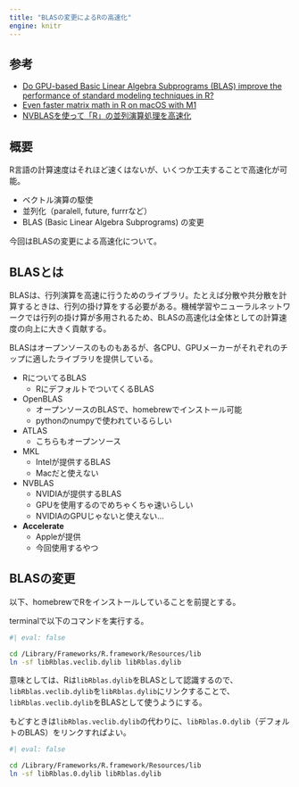```yaml
---
title: "BLASの変更によるRの高速化"
engine: knitr
---
```


## 参考

- [Do GPU-based Basic Linear Algebra Subprograms (BLAS) improve the performance of standard modeling techniques in R?](https://www.inwt-statistics.com/blog/basic-linear-algebra-subprograms-in-r)
- [Even faster matrix math in R on macOS with M1](https://mpopov.com/blog/2021/10/10/even-faster-matrix-math-in-r-on-macos-with-m1/)
- [NVBLASを使って「R」の並列演算処理を高速化](https://www.nttpc.co.jp/gpu/article/benchmark05.html)

## 概要

R言語の計算速度はそれほど速くはないが、いくつか工夫することで高速化が可能。

- ベクトル演算の駆使
- 並列化（paralell, future, furrrなど）
- BLAS (Basic Linear Algebra Subprograms) の変更

今回はBLASの変更による高速化について。

## BLASとは

BLASは、行列演算を高速に行うためのライブラリ。たとえば分散や共分散を計算するときは、行列の掛け算をする必要がある。機械学習やニューラルネットワークでは行列の掛け算が多用されるため、BLASの高速化は全体としての計算速度の向上に大きく貢献する。

BLASはオープンソースのものもあるが、各CPU、GPUメーカーがそれぞれのチップに適したライブラリを提供している。

- RについてるBLAS
  - RにデフォルトでついてくるBLAS
- OpenBLAS
  - オープンソースのBLASで、homebrewでインストール可能
  - pythonのnumpyで使われているらしい
- ATLAS
  - こちらもオープンソース
- MKL
  - Intelが提供するBLAS
  - Macだと使えない
- NVBLAS
  - NVIDIAが提供するBLAS
  - GPUを使用するのでめちゃくちゃ速いらしい
  - NVIDIAのGPUじゃないと使えない...
- **Accelerate** 
  - Appleが提供
  - 今回使用するやつ


## BLASの変更

以下、homebrewでRをインストールしていることを前提とする。

terminalで以下のコマンドを実行する。

```bash
#| eval: false

cd /Library/Frameworks/R.framework/Resources/lib
ln -sf libRblas.veclib.dylib libRblas.dylib

```

意味としては、Rは`libRblas.dylib`をBLASとして認識するので、`libRblas.veclib.dylib`を`libRblas.dylib`にリンクすることで、`libRblas.veclib.dylib`をBLASとして使うようにする。

もどすときは`libRblas.veclib.dylib`の代わりに、`libRblas.0.dylib`（デフォルトのBLAS）をリンクすればよい。

```bash
#| eval: false

cd /Library/Frameworks/R.framework/Resources/lib
ln -sf libRblas.0.dylib libRblas.dylib

```


